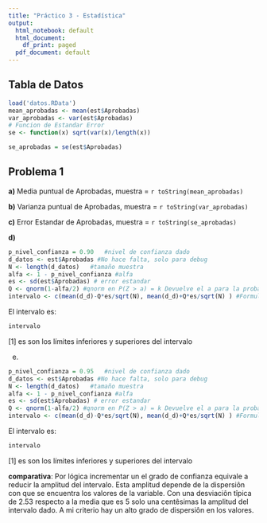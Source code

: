 ```yaml
---
title: "Práctico 3 - Estadística"
output:
  html_notebook: default
  html_document:
    df_print: paged
  pdf_document: default
---
```


## Tabla de Datos
```r
load('datos.RData')
mean_aprobadas <- mean(est$Aprobadas)
var_aprobadas <- var(est$Aprobadas)
# Funcion de Estandar Error
se <- function(x) sqrt(var(x)/length(x))

se_aprobadas = se(est$Aprobadas)
```
## Problema 1

**a)** Media puntual de Aprobadas, muestra = `r toString(mean_aprobadas)`

**b)** Varianza puntual de Aprobadas, muestra = `r toString(var_aprobadas)`

**c)** Error Estandar de Aprobadas, muestra = `r toString(se_aprobadas)`

**d)**

```r
p_nivel_confianza = 0.90   #nivel de confianza dado
d_datos <- est$Aprobadas #No hace falta, solo para debug
N <- length(d_datos)   #tamaño muestra
alfa <- 1 - p_nivel_confianza #alfa
es <- sd(est$Aprobadas) # error estandar
Q <- qnorm(1-alfa/2) #qnorm en P(Z > a) = k Devuelve el a para la probabilidad k.
intervalo <- c(mean(d_d)-Q*es/sqrt(N), mean(d_d)+Q*es/sqrt(N) ) #Formula : x +- Z (o/raiz(n)
```

El intervalo es:
```r
intervalo
```

[1] es son los límites inferiores y superiores del intervalo

e)

```r
p_nivel_confianza = 0.95   #nivel de confianza dado
d_datos <- est$Aprobadas #No hace falta, solo para debug
N <- length(d_datos)   #tamaño muestra
alfa <- 1 - p_nivel_confianza #alfa
es <- sd(est$Aprobadas) # error estandar
Q <- qnorm(1-alfa/2) #qnorm en P(Z > a) = k Devuelve el a para la probabilidad k.
intervalo <- c(mean(d_d)-Q*es/sqrt(N), mean(d_d)+Q*es/sqrt(N) ) #Formula : x +- Z (o/raiz(n)
```

El intervalo es:
```r
intervalo
```

[1] es son los límites inferiores y superiores del intervalo

**comparativa**: Por lógica incrementar un el grado de confianza equivale a reducir la amplitud del intervalo.
Esta amplitud depende de la dispersiôn con que se encuentra los valores de la variable. Con una desviaciôn tîpica de 2.53 respecto a la media que es 5 solo una centêsimas la amplitud del intervalo dado. A mi criterio hay un alto grado de dispersiôn en los valores.


